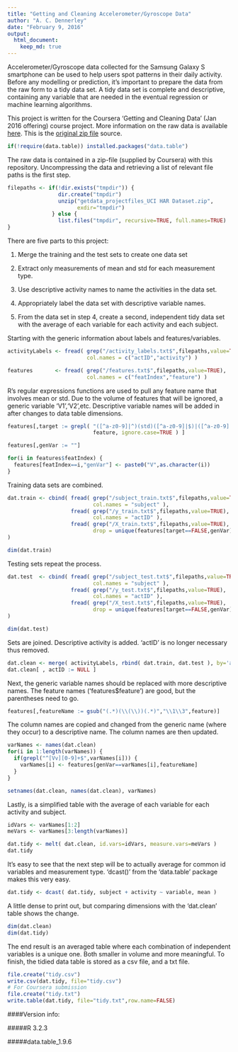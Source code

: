 ```yaml
---
title: "Getting and Cleaning Accelerometer/Gyroscope Data"
author: "A. C. Dennerley"
date: "February 9, 2016"
output: 
  html_document:
    keep_md: true
---
```


Accelerometer/Gyroscope data collected for the Samsung Galaxy S smartphone can be used to help users spot patterns in their daily activity.  Before any modelling or prediction, it's important to prepare the data from the raw form to a tidy data set.  A tidy data set is complete and descriptive, containing any variable that are needed in the eventual regression or machine learning algorithms.  

This project is written for the Coursera 'Getting and Cleaning Data' (Jan 2016 offering) course project.  More information on the raw data is available <a href="http://archive.ics.uci.edu/ml/datasets/Human+Activity+Recognition+Using+Smartphones">here</a>.  This is the <a href="https://d396qusza40orc.cloudfront.net/getdata%2Fprojectfiles%2FUCI%20HAR%20Dataset.zip">original zip file</a> source.

```r
if(!require(data.table)) installed.packages("data.table")
```

The raw data is contained in a zip-file (supplied by Coursera) with this repository.  Uncompressing the data and retrieving a list of relevant file paths is the first step.  

```r
filepaths <- if(!dir.exists("tmpdir")) {
                dir.create("tmpdir")
                unzip("getdata_projectfiles_UCI HAR Dataset.zip",
                      exdir="tmpdir")
              } else {
                list.files("tmpdir", recursive=TRUE, full.names=TRUE)
}
```

There are five parts to this project:

1.  Merge the training and the test sets to create one data set

2.  Extract only measurements of mean and std for each measurement type.

3.  Use descriptive activity names to name the activities in the data set.

4.  Appropriately label the data set with descriptive variable names.

5.  From the data set in step 4, create a second, independent tidy data set with the average of each variable for each activity and each subject.

Starting with the generic information about labels and features/variables.

```r
activityLabels <- fread( grep("/activity_labels.txt$",filepaths,value=TRUE),
                         col.names = c("actID","activity") )

features       <- fread( grep("/features.txt$",filepaths,value=TRUE),
                         col.names = c("featIndex","feature") )
```

R's regular expressions functions are used to pull any feature name that involves mean or std.  Due to the volume of features that will be ignored, a generic variable 'V1','V2',etc.  Descriptive variable names will be added in after changes to data table dimensions.

```r
features[,target := grepl( "([^a-z0-9]|^)(std)([^a-z0-9]|$)|([^a-z0-9]|^)(mean)([^a-z0-9]|$)",
                           feature, ignore.case=TRUE ) ]

features[,genVar := ""]

for(i in features$featIndex) {
  features[featIndex==i,"genVar"] <- paste0("V",as.character(i))
}
```

Training data sets are combined.

```r
dat.train <- cbind( fread( grep("/subject_train.txt$",filepaths,value=TRUE),
                           col.names = "subject" ),
                    fread( grep("/y_train.txt$",filepaths,value=TRUE),
                           col.names = "actID" ),
                    fread( grep("/X_train.txt$",filepaths,value=TRUE),
                           drop = unique(features[target==FALSE,genVar]))
)

dim(dat.train)
```

Testing sets repeat the process.

```r
dat.test  <- cbind( fread( grep("/subject_test.txt$",filepaths,value=TRUE),
                           col.names = "subject" ),
                    fread( grep("/y_test.txt$",filepaths,value=TRUE),
                           col.names = "actID" ),
                    fread( grep("/X_test.txt$",filepaths,value=TRUE),
                           drop = unique(features[target==FALSE,genVar]))
)

dim(dat.test)
```

Sets are joined.  Descriptive activity is added.  'actID' is no longer necessary thus removed.

```r
dat.clean <- merge( activityLabels, rbind( dat.train, dat.test ), by='actID' )
dat.clean[ , actID := NULL ]
```

Next, the generic variable names should be replaced with more descriptive names.  The feature names ('features$feature') are good, but the parentheses need to go.

```r
features[,featureName := gsub("(.*)(\\(\\))(.*)","\\1\\3",feature)]
```

The column names are copied and changed from the generic name (where they occur) to a descriptive name.  The column names are then updated.

```r
varNames <- names(dat.clean)
for(i in 1:length(varNames)) {
  if(grepl("^[Vv][0-9]+$",varNames[i])) {
    varNames[i] <- features[genVar==varNames[i],featureName]
  }
}

setnames(dat.clean, names(dat.clean), varNames)
```

Lastly, is a simplified table with the average of each variable for each activity and subject.

```r
idVars <- varNames[1:2]
meVars <- varNames[3:length(varNames)]

dat.tidy <- melt( dat.clean, id.vars=idVars, measure.vars=meVars )
dat.tidy
```

It's easy to see that the next step will be to actually average for common id variables and measurement type.  'dcast()' from the 'data.table' package makes this very easy.

```r
dat.tidy <- dcast( dat.tidy, subject + activity ~ variable, mean )
```

A little dense to print out, but comparing dimensions with the 'dat.clean' table shows the change.

```r
dim(dat.clean)
dim(dat.tidy)
```

The end result is an averaged table where each combination of independent variables is a unique one.  Both smaller in volume and more meaningful.  To finish, the tidied data table is stored as a csv file, and a txt file.

```r
file.create("tidy.csv")
write.csv(dat.tidy, file="tidy.csv")
# For Coursera submission
file.create("tidy.txt")
write.table(dat.tidy, file="tidy.txt",row.name=FALSE)
```

####Version info:

#####R 3.2.3

#####data.table_1.9.6